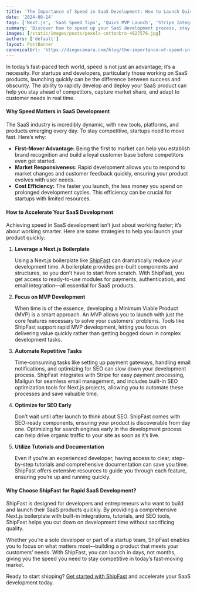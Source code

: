 ```yaml
---
title: 'The Importance of Speed in SaaS Development: How to Launch Quickly and Stay Competitive'
date: '2024-08-14'
tags: ['Next.js', 'SaaS Speed Tips', 'Quick MVP Launch', 'Stripe Integration', 'SEO for SaaS']
summary: 'Discover how to speed up your SaaS development process, stay ahead of the competition, and launch your product quickly using Next.js and tools like ShipFast. Learn best practices for rapid MVP launches, seamless Stripe integration, and optimizing your product for SEO from the start.'
images: [/static/images/posts/pexels-cottonbro-4827576.jpg]
authors: ['default']
layout: PostBanner
canonicalUrl: 'https://diegocamara.com/blog/the-importance-of-speed-in-saas-development-how-to-launch-quickly-and-stay-competitive'
---
```


In today’s fast-paced tech world, speed is not just an advantage; it’s a necessity. For startups and developers, particularly those working on SaaS products, launching quickly can be the difference between success and obscurity. The ability to rapidly develop and deploy your SaaS product can help you stay ahead of competitors, capture market share, and adapt to customer needs in real time.

#### **Why Speed Matters in SaaS Development**

The SaaS industry is incredibly dynamic, with new tools, platforms, and products emerging every day. To stay competitive, startups need to move fast. Here’s why:

- **First-Mover Advantage:** Being the first to market can help you establish brand recognition and build a loyal customer base before competitors even get started.
- **Market Responsiveness:** Rapid development allows you to respond to market changes and customer feedback quickly, ensuring your product evolves with user needs.
- **Cost Efficiency:** The faster you launch, the less money you spend on prolonged development cycles. This efficiency can be crucial for startups with limited resources.

#### **How to Accelerate Your SaaS Development**

Achieving speed in SaaS development isn’t just about working faster; it’s about working smarter. Here are some strategies to help you launch your product quickly:

1. **Leverage a Next.js Boilerplate**

   Using a Next.js boilerplate like [ShipFast](https://shipfa.st/?via=start-shipping) can dramatically reduce your development time. A boilerplate provides pre-built components and structures, so you don’t have to start from scratch. With ShipFast, you get access to ready-to-use modules for payments, authentication, and email integration—all essential for SaaS products.

2. **Focus on MVP Development**

   When time is of the essence, developing a Minimum Viable Product (MVP) is a smart approach. An MVP allows you to launch with just the core features necessary to solve your customers’ problems. Tools like ShipFast support rapid MVP development, letting you focus on delivering value quickly rather than getting bogged down in complex development tasks.

3. **Automate Repetitive Tasks**

   Time-consuming tasks like setting up payment gateways, handling email notifications, and optimizing for SEO can slow down your development process. ShipFast integrates with Stripe for easy payment processing, Mailgun for seamless email management, and includes built-in SEO optimization tools for Next.js projects, allowing you to automate these processes and save valuable time.

4. **Optimize for SEO Early**

   Don’t wait until after launch to think about SEO. ShipFast comes with SEO-ready components, ensuring your product is discoverable from day one. Optimizing for search engines early in the development process can help drive organic traffic to your site as soon as it’s live.

5. **Utilize Tutorials and Documentation**

   Even if you’re an experienced developer, having access to clear, step-by-step tutorials and comprehensive documentation can save you time. ShipFast offers extensive resources to guide you through each feature, ensuring you’re up and running quickly.

#### **Why Choose ShipFast for Rapid SaaS Development?**

ShipFast is designed for developers and entrepreneurs who want to build and launch their SaaS products quickly. By providing a comprehensive Next.js boilerplate with built-in integrations, tutorials, and SEO tools, ShipFast helps you cut down on development time without sacrificing quality.

Whether you’re a solo developer or part of a startup team, ShipFast enables you to focus on what matters most—building a product that meets your customers’ needs. With ShipFast, you can launch in days, not months, giving you the speed you need to stay competitive in today’s fast-moving market.

Ready to start shipping? [Get started with ShipFast](https://shipfa.st/?via=start-shipping) and accelerate your SaaS development today.